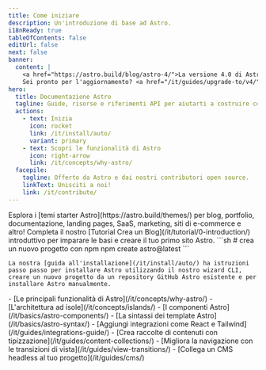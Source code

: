 ```yaml
---
title: Come iniziare  
description: Un'introduzione di base ad Astro.
i18nReady: true
tableOfContents: false
editUrl: false
next: false
banner: 
  content: |
    <a href="https://astro.build/blog/astro-4/">La versione 4.0 di Astro è qui!</a>
    Sei pronto per l'aggiornamento? <a href="/it/guides/upgrade-to/v4/">Leggi la nostra guida all'aggiornamento</a>.
hero:
  title: Documentazione Astro
  tagline: Guide, risorse e riferimenti API per aiutarti a costruire con Astro.
  actions:
    - text: Inizia
      icon: rocket
      link: /it/install/auto/  
      variant: primary
    - text: Scopri le funzionalità di Astro
      icon: right-arrow
      link: /it/concepts/why-astro/
  facepile:
    tagline: Offerto da Astro e dai nostri contributori open source.
    linkText: Unisciti a noi! 
    link: /it/contribute/
---
```



<CardGrid>
  <Card title="Cosa costruirai con Astro?" icon="laptop">
    Esplora i [temi starter Astro](https://astro.build/themes/) per blog, portfolio, documentazione, landing pages, SaaS, marketing, siti di e-commerce e altro!
  </Card>

  <Card title="Fai un tour guidato" icon="star">
    Completa il nostro [Tutorial Crea un Blog](/it/tutorial/0-introduction/) introduttivo per imparare le basi e creare il tuo primo sito Astro.
  </Card>

  <SplitCard title="Inizia un nuovo progetto" icon="rocket">
    ```sh
    # crea un nuovo progetto con npm  
    npm create astro@latest
    ```
    
    La nostra [guida all'installazione](/it/install/auto/) ha istruzioni passo passo per installare Astro utilizzando il nostro wizard CLI, creare un nuovo progetto da un repository GitHub Astro esistente e per installare Astro manualmente.
  </SplitCard>

  <ListCard title="Impara" icon="open-book">
    - [Le principali funzionalità di Astro](/it/concepts/why-astro/)
    - [L'architettura ad isole](/it/concepts/islands/) 
    - [I componenti Astro](/it/basics/astro-components/)
    - [La sintassi dei template Astro](/it/basics/astro-syntax/)
  </ListCard>

  <ListCard title="Espandi" icon="puzzle">
    - [Aggiungi integrazioni come React e Tailwind](/it/guides/integrations-guide/)
    - [Crea raccolte di contenuti con tipizzazione](/it/guides/content-collections/)
    - [Migliora la navigazione con le transizioni di vista](/it/guides/view-transitions/)
    - [Collega un CMS headless al tuo progetto](/it/guides/cms/)
  </ListCard>
</CardGrid>

<Discord title="Hai una domanda o vuoi partecipare?" cta="Unisciti al nostro Discord"/>
